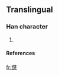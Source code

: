 ==Translingual==
===Han character===
{{Han char|rn=61|rad=心|as=15|sn=19|four=|canj=心手十心 (PQJP)}}
# {{defn|Han|sort=心15}}
====References====
{{Han ref|kx=0407.551|hdz=42366.131|uh=61F3|ud=25075}}

[[fr:懳]]